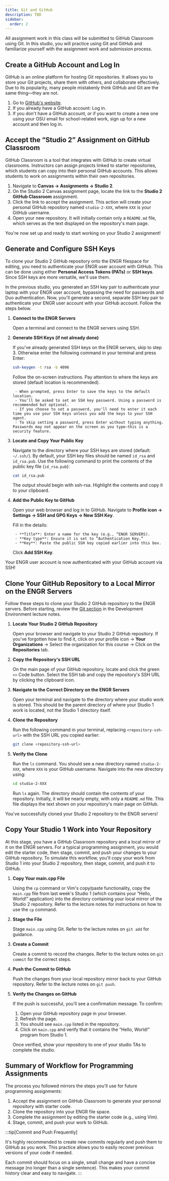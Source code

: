 ```yaml
---
title: Git and GitHub
description: TBD
sidebar:
  order: 2
---
```



All assignment work in this class will be submitted to GitHub Classroom using Git. In this studio, you will practice using Git and GitHub and familiarize yourself with the assignment work and submission process.

## Create a GitHub Account and Log In

GitHub is an online platform for hosting Git repositories. It allows you to store your Git projects, share them with others, and collaborate effectively. Due to its popularity, many people mistakenly think GitHub and Git are the same thing—they are not.

1. Go to [GitHub's website](https://github.com).
2. If you already have a GitHub account: Log in.
3. If you don't have a GitHub account, or if you want to create a new one using your OSU email for school-related work, sign up for a new account and then log in.

## Accept the “Studio 2” Assignment on GitHub Classroom

GitHub Classroom is a tool that integrates with GitHub to create virtual classrooms. Instructors can assign projects linked to starter repositories, which students can copy into their personal GitHub accounts. This allows students to work on assignments within their own repositories.

1. Navigate to **Canvas → Assignments → Studio 2**.
2. On the Studio 2 Canvas assignment page, locate the link to the **Studio 2 GitHub Classroom** assignment.
3. Click the link to accept the assignment. This action will create your personal GitHub repository named `studio-2-XXX`, where `XXX` is your GitHub username.
4. Open your new repository. It will initially contain only a `README.md` file, which serves as the text displayed on the repository's main page.

You're now set up and ready to start working on your Studio 2 assignment!

## Generate and Configure SSH Keys

To clone your Studio 2 GitHub repository onto the ENGR filespace for editing, you need to authenticate your ENGR user account with GitHub. This can be done using either **Personal Access Tokens (PATs)** or **SSH keys**. Since SSH keys are more versatile, we'll use them.

In the previous studio, you generated an SSH key pair to authenticate your laptop with your ENGR user account, bypassing the need for passwords and Duo authentication. Now, you'll generate a second, separate SSH key pair to authenticate your ENGR user account with your GitHub account. Follow the steps below.

<Steps>

1. **Connect to the ENGR Servers**
    
    Open a terminal and connect to the ENGR servers using SSH.

2. **Generate SSH Keys (if not already done)**

    If you've already generated SSH keys on the ENGR servers, skip to step 3. Otherwise enter the following command in your terminal and press Enter:

    ```bash
    ssh-keygen -t rsa -b 4096
    ```

    Follow the on-screen instructions. Pay attention to where the keys are stored (default location is recommended).

	    - When prompted, press Enter to save the keys to the default location.
	    - You'll be asked to set an SSH key password. Using a password is recommended but optional.
	    - If you choose to set a password, you'll need to enter it each time you use your SSH keys unless you add the keys to your SSH agent.
	    - To skip setting a password, press Enter without typing anything. Passwords may not appear on the screen as you type—this is a security feature.
      
3. **Locate and Copy Your Public Key**

    Navigate to the directory where your SSH keys are stored (default: `~/.ssh/`). By default, your SSH key files should be named `id_rsa` and `id_rsa.pub`. Use the following command to print the contents of the public key file (`id_rsa.pub`):

    ```bash
    cat id_rsa.pub
    ```
    The output should begin with ssh-rsa. Highlight the contents and copy it to your clipboard.

4. **Add the Public Key to GitHub**

    Open your web browser and log in to GitHub. Navigate to **Profile icon → Settings → SSH and GPG Keys → New SSH Key**.
    
    Fill in the details:

	    - **Title**: Enter a name for the key (e.g., “ENGR SERVERS).
	    - **Key type**: Ensure it is set to “Authentication Key.”
	    - **Key**: Paste the public SSH key copied earlier into this box.
	  
    Click **Add SSH Key**.
</Steps>

Your ENGR user account is now authenticated with your GitHub account via SSH!

## Clone Your GitHub Repository to a Local Mirror on the ENGR Servers

Follow these steps to clone your Studio 2 GitHub repository to the ENGR servers. Before starting, review the [Git section](../../lectures/development-environment/#git) in the Development Environment lecture notes.

<Steps>

1. **Locate Your Studio 2 GitHub Repository**
	  
    Open your browser and navigate to your Studio 2 GitHub repository. If you've forgotten how to find it, click on your profile icon → **Your Organizations** → Select the organization for this course → Click on the **Repositories** tab.

2. **Copy the Repository's SSH URL**

    On the main page of your GitHub repository, locate and click the green `<>` Code button. Select the SSH tab and copy the repository's SSH URL by clicking the clipboard icon.

3. **Navigate to the Correct Directory on the ENGR Servers**

    Open your terminal and navigate to the directory where your studio work is stored. This should be the parent directory of where your Studio 1 work is located, not the Studio 1 directory itself.

4. **Clone the Repository**

    Run the following command in your terminal, replacing `<repository-ssh-url>` with the SSH URL you copied earlier:

    ```bash
    git clone <repository-ssh-url>
    ```
5. **Verify the Clone**
    
    Run the `ls` command. You should see a new directory named `studio-2-XXX`, where `XXX` is your GitHub username. Navigate into the new directory using:
    
    ```bash
    cd studio-2-XXX
    ```

    Run `ls` again. The directory should contain the contents of your repository. Initially, it will be nearly empty, with only a `README.md` file. This file displays the text shown on your repository's main page on GitHub.
</Steps>

You've successfully cloned your Studio 2 repository to the ENGR servers!

## Copy Your Studio 1 Work into Your Repository

At this stage, you have a GitHub Classroom repository and a local mirror of it on the ENGR servers. For a typical programming assignment, you would edit the starter code, then stage, commit, and push your changes to your GitHub repository. To simulate this workflow, you'll copy your work from Studio 1 into your Studio 2 repository, then stage, commit, and push it to GitHub.

<Steps>

1. **Copy Your main.cpp File**

    Using the `cp` command or Vim's copy/paste functionality, copy the `main.cpp` file from last week's Studio 1 (which contains your “Hello, World!” application) into the directory containing your local mirror of the Studio 2 repository. Refer to the lecture notes for instructions on how to use the `cp` command.

2. **Stage the File**

    Stage `main.cpp` using Git. Refer to the lecture notes on `git add` for guidance.

3. **Create a Commit**

    Create a commit to record the changes. Refer to the lecture notes on `git commit` for the correct steps.

4. **Push the Commit to GitHub**

    Push the changes from your local repository mirror back to your GitHub repository. Refer to the lecture notes on `git push`.

5. **Verify the Changes on GitHub**

    If the push is successful, you'll see a confirmation message. To confirm:

      1. Open your GitHub repository page in your browser.
      2. Refresh the page.
      3. You should see `main.cpp` listed in the repository.
      4. Click on `main.cpp` and verify that it contains the “Hello, World!” program from Studio 1.

    Once verified, show your repository to one of your studio TAs to complete the studio.

</Steps>

## Summary of Workflow for Programming Assignments

The process you followed mirrors the steps you'll use for future programming assignments:

1. Accept the assignment on GitHub Classroom to generate your personal repository with starter code.
2. Clone the repository into your ENGR file space.
3. Complete the assignment by editing the starter code (e.g., using Vim).
4. Stage, commit, and push your work to GitHub.

:::tip[Commit and Push Frequently]

It's highly recommended to create new commits regularly and push them to GitHub as you work. This practice allows you to easily recover previous versions of your code if needed.

Each commit should focus on a single, small change and have a concise message (no longer than a single sentence). This makes your commit history clear and easy to navigate.
:::